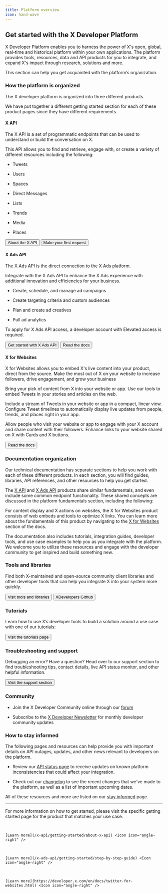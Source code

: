 ```yaml
---
title: Platform overview
icon: hand-wave
---
```



## Get started with the X Developer Platform

X Developer Platform enables you to harness the power of X's open, global, real-time and historical platform within your own applications. The platform provides tools, resources, data and API products for you to integrate, and expand X's impact through research, solutions and more.

This section can help you get acquainted with the platform’s organization.

### How the platform is organized

The X developer platform is organized into three different products.

We have put together a different getting started section for each of these product pages since they have different requirements. 
 

#### X API

The X API is a set of programmatic endpoints that can be used to understand or build the conversation on X. 

This API allows you to find and retrieve, engage with, or create a variety of different resources including the following:

* Tweets

* Users

* Spaces

* Direct Messages

* Lists

* Trends

* Media

* Places

<div className="flex space-x-2">
  <Button href="/x-api/getting-started/about-x-api">
    About the X API
  </Button>

  <Button href="/x-api/getting-started/make-your-first-request">
    Make your first request
  </Button>
</div>

#### X Ads API

The X Ads API is the direct connection to the X Ads platform.

Integrate with the X Ads API to enhance the X Ads experience with additional innovation and efficiencies for your business.

* Create, schedule, and manage ad campaigns

* Create targeting criteria and custom audiences

* Plan and create ad creatives

* Pull ad analytics

To apply for X Ads API access, a developer account with Elevated access is required.

<div className="flex space-x-2">
  <Button href="/x-ads-api/getting-started/step-by-step-guide">
    Get started with X Ads API
  </Button>

  <Button href="/x-ads-api/introduction">
    Read the docs
  </Button>
</div>

#### X for Websites

X for Websites allows you to embed X's live content into your product, direct from the source. Make the most out of X on your website to increase followers, drive engagement, and grow your business

Bring your pick of content from X into your website or app. Use our tools to embed Tweets in your stories and articles on the web.

Include a stream of Tweets in your website or app in a compact, linear view. Configure Tweet timelines to automatically display live updates from people, trends, and places right in your app.

Allow people who visit your website or app to engage with your X account and share content with their followers. Enhance links to your website shared on X with Cards and X buttons.

<Button href="/resources/platform-overview#x-for-websites">
  Read the docs
</Button>

### Documentation organization

Our technical documentation has separate sections to help you work with each of these different products. In each section, you will find guides, libraries, API references, and other resources to help you get started.

The [X API](/x-api/introduction) and [X Ads API](/x-ads-api/introduction) products share similar fundamentals, and even include some common endpoint functionality. These shared concepts are discussed in the platform fundamentals section, including the following:

<CardGroup>
  <Card title="Developer Portal" icon="code" iconType="solid" href="/resources/fundamentals/developer-portal" horizontal />

  <Card title="Projects" icon="folder-open" iconType="solid" href="/resources/fundamentals/projects" horizontal />

  <Card title="Developer Apps" icon="laptop-code" iconType="solid" href="/resources/fundamentals/developer-apps" horizontal />

  <Card title="Authentication" icon="lock" iconType="solid" href="/resources/fundamentals/authentication" horizontal />

  <Card title="Rate Limits" icon="gauge-high" iconType="solid" href="/resources/fundamentals/rate-limits" horizontal />

  <Card title="X IDs" icon="hashtag" iconType="solid" href="/resources/fundamentals/x-ids" horizontal />
</CardGroup>

For content display and X actions on websites, the X for Websites product consists of web embeds and tools to optimize X links. You can learn more about the fundamentals of this product by navigating to the [X for Websites](https://developer.x.com/en/docs/twitter-for-websites) section of the docs.

The documentation also includes tutorials, integration guides, developer tools, and use case examples to help you as you integrate with the platform. We welcome you to utilize these resources and engage with the developer community to get inspired and build something new.
 

### Tools and libraries

Find both X-maintained and open-source community client libraries and other developer tools that can help you integrate X into your system more quickly.

<div className="flex space-x-2">
  <Button href="/resources/tools-and-libraries">
    Visit tools and libraries
  </Button>

  <Button href="https://github.com/XDevplatform/">
    XDevelopers Github
  </Button>
</div>

### Tutorials

Learn how to use X’s developer tools to build a solution around a use case with one of our tutorials:

<Button href="/tutorials">
  Visit the tutorials page
</Button>

### Troubleshooting and support

Debugging an error? Have a question? Head over to our support section to find troubleshooting tips, contact details, live API status monitor, and other helpful information.

<Button href="https://developer.x.com/en/support">
  Visit the support section
</Button>

### Community

* Join the X Developer Community online through our [forum](https://devcommunity.x.com)

* Subscribe to the [X Developer Newsletter](https://docs.x.com/resources/newsletter) for monthly developer community updates

### How to stay informed

The following pages and resources can help provide you with important details on API outages, updates, and other news relevant to developers on the platform.

* Review our [API status page](https://docs.x.com/status#x-developer-platform-status) to receive updates on known platform inconsistencies that could affect your integration.

* Check out our [changelog](https://docs.x.com/changelog) to see the recent changes that we've made to the platform, as well as a list of important upcoming dates.

All of these resources and more are listed on our [stay informed](https://developer.x.com/en/updates/stay-informed) page. 

***

For more information on how to get started, please visit the specific getting started page for the product that matches your use case.

<CardGroup cols={3}>
  <Card title="X API" icon="square-x-twitter" iconType="solid" href="/x-api/getting-started/about-x-api">
    <br />

    [Learn more](/x-api/getting-started/about-x-api) <Icon icon="angle-right" />
  </Card>

  <Card title="X Ads API" icon="rectangle-ad" iconType="solid" href="/x-ads-api/getting-started/step-by-step-guide">
    <br />

    [Learn more](/x-ads-api/getting-started/step-by-step-guide) <Icon icon="angle-right" />
  </Card>

  <Card title="X for Websites" icon="laptop-code" iconType="solid" href="https://developer.x.com/en/docs/twitter-for-websites.html">
    <br />

    [Learn more](https://developer.x.com/en/docs/twitter-for-websites.html) <Icon icon="angle-right" />
  </Card>
</CardGroup>